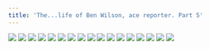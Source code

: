 ```yaml
---
title: 'The...life of Ben Wilson, ace reporter. Part 5'
---
```


![](/images/2006-comic-revue/part-9/pg091.gif)
![](/images/2006-comic-revue/part-9/pg092.gif)
![](/images/2006-comic-revue/part-9/pg093.gif)
![](/images/2006-comic-revue/part-9/pg094.gif)
![](/images/2006-comic-revue/part-9/pg095.gif)
![](/images/2006-comic-revue/part-9/pg096.gif)
![](/images/2006-comic-revue/part-9/pg097.gif)
![](/images/2006-comic-revue/part-9/pg098.gif)
![](/images/2006-comic-revue/part-9/pg099.gif)
![](/images/2006-comic-revue/part-9/pg100.gif)
![](/images/2006-comic-revue/part-9/pg101.gif)
![](/images/2006-comic-revue/part-9/pg102.gif)
![](/images/2006-comic-revue/part-9/pg103.gif)
![](/images/2006-comic-revue/part-9/pg104.gif)
![](/images/2006-comic-revue/part-9/pg105.gif)
![](/images/2006-comic-revue/part-9/pg106.gif)
![](/images/2006-comic-revue/part-9/pg107.gif)